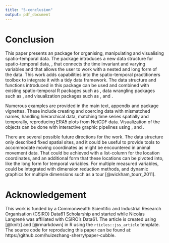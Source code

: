 ```yaml
---
title: "5-conclusion"
output: pdf_document
---
```

# Conclusion {#conclude}

This paper presents an \proglang{R} package \pkg{cubble} for organising, manipulating and visualising spatio-temporal data. The package introduces a new data structure for spatio-temporal data, \code{cubble}, that connects the time invariant and varying variables and that allows the user to work with a nested and long form of the data. This work adds capabilities into the spatio-temporal practitioners toolbox to integrate it with a tidy data framework. The data structure and functions introduced in this package can be used and combined with existing spatio-temporal R packages such as \pkg{sf}, data wrangling packages such as \pkg{dplyr}, and visualization packages such as \pkg{ggplot2}, \pkg{plotly} and \pkg{leaflet}.

Numerous examples are provided in the main text, appendix and package vignettes. These include creating and coercing data with mismatched names, handling hierarchical data, matching time series spatially and temporally, reproducing ERA5 plots from NetCDF data. Visualization of the \code{cubble} objects can be done with interactive graphic pipelines using \pkg{crosstalk}, \pkg{plotly} and \pkg{leaflet}.

There are several possible future directions for the work. The data structure only described fixed spatial sites, and it could be useful to provide tools to accommodate moving coordinates as might be encountered in animal movement data. That could be achieved with a list-column for the location coordinates, and an additional form that these locations can be pivoted into, like the long form for temporal variables. For multiple measured variables, \pkg{cubble} could be integrated with dimension reduction methods, and dynamic graphics for multiple dimensions such as a tour [@wickham_tourr_2011].

# Acknowledgement

This work is funded by a Commonwealth Scientific and Industrial Research Organisation (CSIRO) Data61 Scholarship and started while Nicolas Langrené was affiliated with CSIRO's Data61. The article is created using \pkg{knitr} [@knitr] and \pkg{rmarkdown} [@rmarkdown] in R using the `rticles::jss_article` template. The source code for reproducing this paper can be found at: https://github.com/huizezhang-sherry/paper-cubble.


